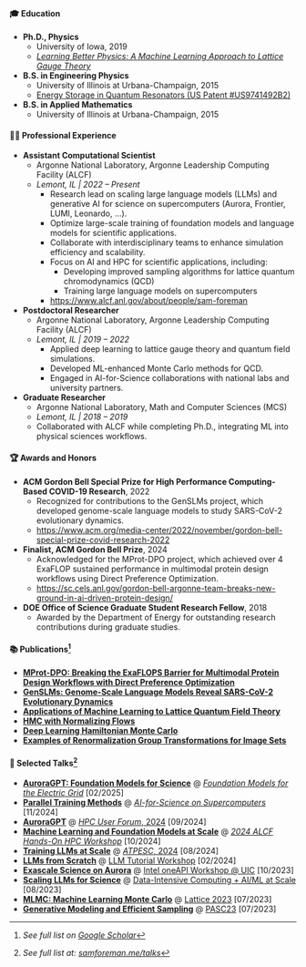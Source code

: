 #### 🎓 Education

- **Ph.D., Physics**  
    - University of Iowa, 2019  
    - [_Learning Better Physics: A Machine Learning Approach to Lattice Gauge Theory_](https://www.proquest.com/openview/95d7f7c12da8da8aa5ead3ac0f6ca0e8/1?cbl=18750&diss=y&pq-origsite=gscholar)

- **B.S. in Engineering Physics**  
    - University of Illinois at Urbana-Champaign, 2015
    - [Energy Storage in Quantum Resonators (US Patent #US9741492B2)](https://patents.google.com/patent/US9741492B2/en)

- **B.S. in Applied Mathematics**
    - University of Illinois at Urbana-Champaign, 2015

#### 🧑‍🔬 Professional Experience

- **Assistant Computational Scientist**  
    - Argonne National Laboratory, Argonne Leadership Computing Facility (ALCF)  
    - *Lemont, IL | 2022 – Present*
        - Research lead on scaling large language models (LLMs) and generative AI for science on supercomputers (Aurora, Frontier, LUMI, Leonardo, ...).
        - Optimize large-scale training of foundation models and language models for scientific applications.  
        - Collaborate with interdisciplinary teams to enhance simulation efficiency and scalability.
        - Focus on AI and HPC for scientific applications, including:
          - Developing improved sampling algorithms for lattice quantum chromodynamics (QCD)
          - Training large language models on supercomputers
        - [https://www.alcf.anl.gov/about/people/sam-foreman](https://www.alcf.anl.gov/about/people/sam-foreman)

- **Postdoctoral Researcher**  
    - Argonne National Laboratory, Argonne Leadership Computing Facility (ALCF)  
    - *Lemont, IL | 2019 – 2022*  
        - Applied deep learning to lattice gauge theory and quantum field simulations.
        - Developed ML-enhanced Monte Carlo methods for QCD.
        - Engaged in AI-for-Science collaborations with national labs and university partners.

- **Graduate Researcher**
    - Argonne National Laboratory, Math and Computer Sciences (MCS) 
    - *Lemont, IL | 2018 – 2019*  
    - Collaborated with ALCF while completing Ph.D., integrating ML into physical sciences workflows.

#### 🏆 Awards and Honors

- **ACM Gordon Bell Special Prize for High Performance Computing-Based COVID-19 Research**, 2022
  - Recognized for contributions to the GenSLMs project, which developed genome-scale language models to study SARS-CoV-2 evolutionary dynamics.
  - [https://www.acm.org/media-center/2022/november/gordon-bell-special-prize-covid-research-2022](https://www.acm.org/media-center/2022/november/gordon-bell-special-prize-covid-research-2022)

- **Finalist, ACM Gordon Bell Prize**, 2024
  - Acknowledged for the MProt-DPO project, which achieved over 4 ExaFLOP sustained performance in multimodal protein design workflows using Direct Preference Optimization.
  - [https://sc.cels.anl.gov/gordon-bell-argonne-team-breaks-new-ground-in-ai-driven-protein-design/](https://sc.cels.anl.gov/gordon-bell-argonne-team-breaks-new-ground-in-ai-driven-protein-design/)

- **DOE Office of Science Graduate Student Research Fellow**, 2018
  - Awarded by the Department of Energy for outstanding research contributions during graduate studies.

#### 📚 Publications[^publications]

- [**MProt-DPO: Breaking the ExaFLOPS Barrier for Multimodal Protein Design Workflows with Direct Preference Optimization**](https://www.researchgate.net/publication/387390653_MProt-DPO_Breaking_the_ExaFLOPS_Barrier_for_Multimodal_Protein_Design_Workflows_with_Direct_Preference_Optimization)
- [**GenSLMs: Genome-Scale Language Models Reveal SARS-CoV-2 Evolutionary Dynamics**](https://doi.org/10.1177/10943420231184990)
- [**Applications of Machine Learning to Lattice Quantum Field Theory**](https://arxiv.org/abs/2202.05838)
- [**HMC with Normalizing Flows**](https://arxiv.org/abs/2112.01586)
- [**Deep Learning Hamiltonian Monte Carlo**](https://arxiv.org/abs/2105.03418)
- [**Examples of Renormalization Group Transformations for Image Sets**](https://journals.aps.org/pre/abstract/10.1103/PhysRevE.98.052129)
   
[^publications]: *See full list on [Google Scholar](https://scholar.google.com/citations?user=7vBs2ZwAAAAJ)*

#### 🎤 Selected Talks[^talks]

- [**AuroraGPT: Foundation Models for Science**](https://samforeman.me/talks/aurora-gpt-fm-for-electric-grid/) @ [_Foundation Models for the Electric Grid_](https://www.alcf.anl.gov/alcf-ai-science-training-series) [02/2025]
- [**Parallel Training Methods**](https://samforeman.me/talks/ai-for-science-2024/) @ [_AI-for-Science on Supercomputers_](https://www.alcf.anl.gov/alcf-ai-science-training-series) [11/2024]
- [**AuroraGPT**](https://samforeman.me/talks/hpc-user-forum/) @ [_HPC User Forum_, 2024](https://www.hpcuserforum.com/hpc-user-forum-fall-2024/) [09/2024]
- [**Machine Learning and Foundation Models at Scale**](https://samforeman.me/talks/alcf-hpc-workshop-2024/) @ [_2024 ALCF Hands-On HPC Workshop_](https://www.alcf.anl.gov/events/2024-alcf-hands-hpc-workshop) [10/2024]
- [**Training LLMs at Scale**](https://samforeman.me/talks/llms-at-scale/) @ [_ATPESC_, 2024](https://extremecomputingtraining.anl.gov/atpesc-2024/) [08/2024]
- [**LLMs from Scratch**](https://saforem2.github.io/llm-workshop-talk) @ [LLM Tutorial Workshop](https://github.com/argonne-lcf/llm-workshop) [02/2024]
- [**Exascale Science on Aurora**](https://saforem2.github.io/oneapi-talk) @ [Intel oneAPI Workshop @ UIC](https://www.alcf.anl.gov/events/alcf-hands-hpc-workshop) [10/2023]
- [**Scaling LLMs for Science**](https://saforem2.github.io/scaling4science) @ [Data-Intensive Computing + AI/ML at Scale](https://events.cels.anl.gov/event/426/overview) [08/2023]
- [**MLMC: Machine Learning Monte Carlo**](https://saforem2.github.io/lattice23) @ [Lattice 2023](https://indico.fnal.gov/event/57249/contributions/271305/) [07/2023]
- [**Generative Modeling and Efficient Sampling**](https://saforem2.github.io/lqcd-pasc23/) @ [PASC23](https://pasc23.pasc-conference.org/) [07/2023]

[^talks]: *See full list at: [samforeman.me/talks](https://samforeman.me/talks/)*


